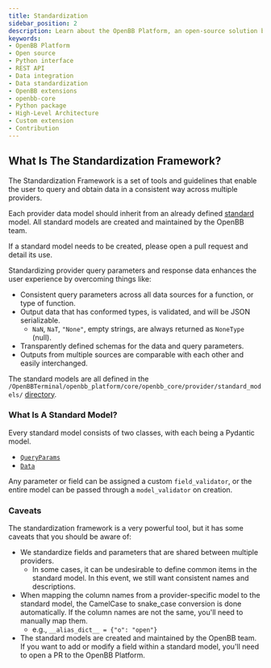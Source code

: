 ```yaml
---
title: Standardization
sidebar_position: 2
description: Learn about the OpenBB Platform, an open-source solution built by the community. Understand its use via Python interface and REST API, and acquaint yourself with how to build a custom extension or contribute directly to the platform
keywords:
- OpenBB Platform
- Open source
- Python interface
- REST API
- Data integration
- Data standardization
- OpenBB extensions
- openbb-core
- Python package
- High-Level Architecture
- Custom extension
- Contribution
---
```



<HeadTitle title="Standardization - Development | OpenBB Platform Docs" />

## What Is The Standardization Framework?

The Standardization Framework is a set of tools and guidelines that enable the user to query and obtain data in a consistent way across multiple providers.

Each provider data model should inherit from an already defined [standard](https://docs.openbb.co/platform/data_models) model. All standard models are created and maintained by the OpenBB team.

If a standard model needs to be created, please open a pull request and detail its use.

Standardizing provider query parameters and response data enhances the user experience by overcoming things like:

- Consistent query parameters across all data sources for a function, or type of function.
- Output data that has conformed types, is validated, and will be JSON serializable.
  - `NaN`, `NaT`, `"None"`, empty strings, are always returned as `NoneType` (null).
- Transparently defined schemas for the data and query parameters.
- Outputs from multiple sources are comparable with each other and easily interchanged.

The standard models are all defined in the `/OpenBBTerminal/openbb_platform/core/openbb_core/provider/standard_models/` [directory](https://github.com/OpenBB-finance/OpenBBTerminal/tree/main/openbb_platform/core/openbb_core/provider/standard_models).

### What Is A Standard Model?

Every standard model consists of two classes, with each being a Pydantic model.

- [`QueryParams`](https://raw.githubusercontent.com/OpenBB-finance/OpenBBTerminal/main/openbb_platform/core/openbb_core/provider/abstract/query_params.py)
- [`Data`](https://raw.githubusercontent.com/OpenBB-finance/OpenBBTerminal/main/openbb_platform/core/openbb_core/provider/abstract/data.py)

Any parameter or field can be assigned a custom `field_validator`, or the entire model can be passed through a `model_validator` on creation.

### Caveats

The standardization framework is a very powerful tool, but it has some caveats that you should be aware of:

- We standardize fields and parameters that are shared between multiple providers.
  - In some cases, it can be undesirable to define common items in the standard model. In this event, we still want consistent names and descriptions.
- When mapping the column names from a provider-specific model to the standard model, the CamelCase to snake_case conversion is done automatically. If the column names are not the same, you'll need to manually map them.
  - e.g., `__alias_dict__ = {"o": "open"}`
- The standard models are created and maintained by the OpenBB team. If you want to add or modify a field within a standard model, you'll need to open a PR to the OpenBB Platform.
